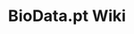 ---
title: BioData.pt Wiki
template: splash
hero:
    title: 👋 Welcome to the BioData.pt Wiki!
    description: Making knowledge transfer between staff easy and fun!
    actions:
        - text: Dive in
          icon: right-arrow
          variant: primary
          link: home
---